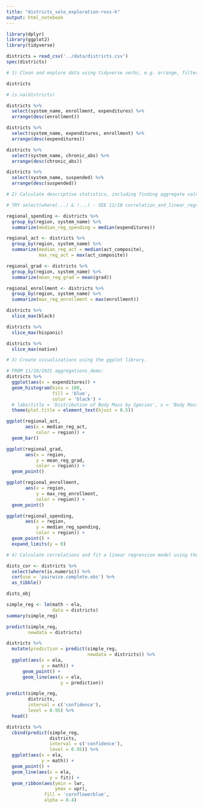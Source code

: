 ```yaml
---
title: "districts_solo_exploration-ross-k"
output: html_notebook
---
```


```r
library(dplyr)
library(ggplot2)
library(tidyverse)
```
```r
districts = read_csv('../data/districts.csv')
spec(districts)
```

```r
# 1) Clean and explore data using tidyverse verbs, e.g. arrange, filter, mutate, and select.
```

```r
districts
```
```r
# is.na(districts)
```

```r
districts %>% 
  select(system_name, enrollment, expenditures) %>%
  arrange(desc(enrollment))
```
```r
districts %>% 
  select(system_name, expenditures, enrollment) %>%
  arrange(desc(expenditures))
```
```r
districts %>% 
  select(system_name, chronic_abs) %>%
  arrange(desc(chronic_abs))
```
```r
districts %>% 
  select(system_name, suspended) %>%
  arrange(desc(suspended))
```


```r
# 2) Calculate descriptive statistics, including finding aggregate values by group.

# TRY select(where(...) & !...) - SEE 11/18 correlation_and_linear_regression

regional_spending <- districts %>% 
  group_by(region, system_name) %>% 
  summarize(median_reg_spending = median(expenditures))

regional_act <- districts %>% 
  group_by(region, system_name) %>% 
  summarize(median_reg_act = median(act_composite),
            max_reg_act = max(act_composite)) 

regional_grad <- districts %>% 
  group_by(region, system_name) %>% 
  summarize(mean_reg_grad = mean(grad)) 

regional_enrollment <- districts %>% 
  group_by(region, system_name) %>% 
  summarize(max_reg_enrollment = max(enrollment))
```

```r
districts %>%
  slice_max(black)
```


```r
districts %>%
  slice_max(hispanic)
```


```r
districts %>%
  slice_max(native)
```


```r
# 3) Create visualizations using the ggplot library.

# FROM 11/16/2021 aggregations_demo:
districts %>% 
  ggplot(aes(x = expenditures)) +
  geom_histogram(bins = 100,
                 fill = 'blue', 
                 color = 'black') +
  # labs(title = 'Distribution of Body Mass by Species', x = 'Body Mass (g)') +
  theme(plot.title = element_text(hjust = 0.5))
```
```r
ggplot(regional_act,
       aes(x = median_reg_act,
           color = region)) +
  geom_bar()
```

```r
ggplot(regional_grad,
       aes(x = region,
           y = mean_reg_grad,
           color = region)) +
  geom_point()
```
```r
ggplot(regional_enrollment,
       aes(x = region,
           y = max_reg_enrollment,
           color = region)) +
  geom_point()
```
```r
ggplot(regional_spending,
       aes(x = region,
           y = median_reg_spending,
           color = region)) +
  geom_point() +
  expand_limits(y = 0)
```
```r
# 4) Calculate correlations and fit a linear regression model using the 'lm' function.

dists_cor <- districts %>% 
  select(where(is.numeric)) %>%
  cor(use = 'pairwise.complete.obs') %>%
  as_tibble()
```

```r
dists_obj
```

```r
simple_reg <- lm(math ~ ela,
                 data = districts)
summary(simple_reg)
```

```r
predict(simple_reg, 
        newdata = districts)
```

```r
districts %>%
  mutate(prediction = predict(simple_reg, 
                              newdata = districts)) %>%
  ggplot(aes(x = ela,
             y = math)) +
      geom_point() +
      geom_line(aes(x = ela,
                    y = prediction))
```

```r
predict(simple_reg, 
        districts, 
        interval = c('confidence'), 
        level = 0.95) %>% 
  head()
```

```r
districts %>% 
  cbind(predict(simple_reg, 
                districts, 
                interval = c('confidence'), 
                level = 0.95)) %>% 
  ggplot(aes(x = ela, 
             y = math)) + 
  geom_point() +
  geom_line(aes(x = ela, 
                y = fit)) +
  geom_ribbon(aes(ymin = lwr, 
                  ymax = upr), 
              fill = 'cornflowerblue', 
              alpha = 0.4)
```

